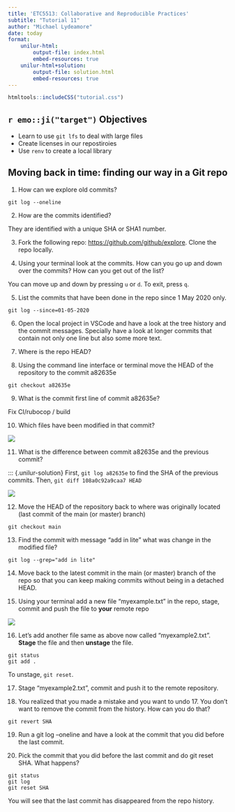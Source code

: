 ```yaml
---
title: 'ETC5513: Collaborative and Reproducible Practices'
subtitle: "Tutorial 11"
author: "Michael Lydeamore"
date: today
format:
    unilur-html:
        output-file: index.html
        embed-resources: true
    unilur-html+solution:
        output-file: solution.html
        embed-resources: true
---
```

```r
htmltools::includeCSS("tutorial.css")
```


## `r emo::ji("target")` Objectives

* Learn to use `git lfs` to deal with large files
* Create licenses in our repostiroies
* Use `renv` to create a local library




## Moving back in time: finding our way in a Git repo

1. How can we explore old commits?

::: {.unilur-solution}
`git log --oneline`
:::

2. How are the commits identified?

::: {.unilur-solution}
They are identified with a unique SHA or SHA1 number.
:::

3. Fork the following repo: [https://github.com/github/explore](https://github.com/github/explore). Clone the repo locally.
   
4. Using your terminal look at the commits. How can you go up and down over the commits? How can you get out of the list?

::: {.unilur-solution}
You can move up and down by pressing `u` or `d`. To exit, press `q`.
:::

5. List the commits that have been done in the repo since 1 May 2020 only.

::: {.unilur-solution}
`git log --since=01-05-2020`
:::

6. Open the local project in VSCode and have a look at the tree history and the commit messages. Specially have a look at longer commits that contain not only one line but also some more text.

7. Where is the repo HEAD?

8. Using the command line interface or terminal move the HEAD of the repository to the commit a82635e

::: {.unilur-solution}
`git checkout a82635e`
:::

9. What is the commit first line of commit a82635e?

::: {.unilur-solution}
Fix CI/rubocop / build
:::

10. Which files have been modified in that commit?   

::: {.unilur-solution}
![](../images/modified_files.png){fig-align="center"}
:::

11. What is the difference between commit a82635e and the previous commit?

::: {.unilur-solution}
First, `git log a82635e` to find the SHA of the previous commits. Then, `git diff 108a0c92a9caa7 HEAD`

![](../images/diff2.png){fig-align="center"}

12. Move the HEAD of the repository back to where was originally located (last commit of the main (or master) branch)

::: {.unilur-solution}
`git checkout main`
:::

13. Find the commit with message "add in lite" what was change in the modified file?  

::: {.unilur-solution}
`git log --grep="add in lite"`
:::

14. Move back to the latest commit in the main (or master) branch of the repo so that you can keep making commits without being in a detached HEAD.
  
15. Using your terminal add a new file "myexample.txt" in the repo, stage, commit and push the file to **your** remote repo

::: {.unilur-solution}
![](../images/com2.png){fig-align="center"}

:::

16. Let's add another file same as above now called "myexample2.txt". **Stage** the file and then **unstage** the file.

::: {.unilur-solution}
```
git status
git add .
```

To unstage, `git reset`.
:::

17. Stage "myexample2.txt", commit and push it to the remote repository. 

18. You realized that you made a mistake and you want to undo 17. You don't want to remove the commit from the history. How can you do that?

::: {.unilur-solution}
`git revert SHA`
:::

19. Run a git log --oneline  and have a look at the commit that you did before the last commit.

20. Pick the commit that you did before the last commit and do git reset SHA. What happens?

::: {.unilur-solution}
```
git status
git log
git reset SHA
```

You will see that the last commit has disappeared from the repo history.
:::